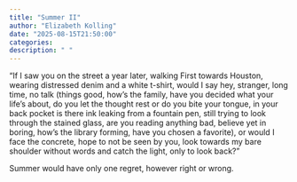 ```yaml
---
title: "Summer II"
author: "Elizabeth Kolling"
date: "2025-08-15T21:50:00"
categories: 
description: " "
---
```



"If I saw you on the street a year later, walking First towards Houston, wearing distressed denim and a white t-shirt, would I say hey, stranger, long time, no talk (things good, how's the family, have you decided what your life's about, do you let the thought rest or do you bite your tongue, in your back pocket is there ink leaking from a fountain pen, still trying to look through the stained glass, are you reading anything bad, believe yet in boring, how's the library forming, have you chosen a favorite), or would I face the concrete, hope to not be seen by you, look towards my bare shoulder without words and catch the light, only to look back?"

Summer would have only one regret, however right or wrong.